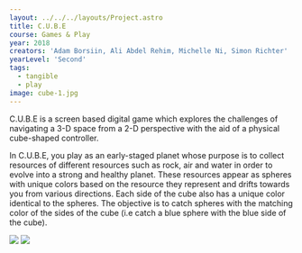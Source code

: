 ---
layout: ../../../layouts/Project.astro
title: C.U.B.E
course: Games & Play
year: 2018
creators: 'Adam Borsiin, Ali Abdel Rehim, Michelle Ni, Simon Richter'
yearLevel: 'Second'
tags:
  - tangible
  - play
image: cube-1.jpg
---

C.U.B.E is a screen based digital game which explores the challenges of navigating a 3-D space from a 2-D perspective with the aid of a physical cube-shaped controller.

In C.U.B.E, you play as an early-staged planet whose purpose is to collect resources of different resources such as rock, air and water in order to evolve into a strong and healthy planet. These resources appear as spheres with unique colors based on the resource they represent and drifts towards you from various directions. Each side of the cube also has a unique color identical to the spheres. The objective is to catch spheres with the matching color of the sides of the cube (i.e catch a blue sphere with the blue side of the cube).

<MauVideo id="0_35e89rsj" />

<ImageSet>

![](cube-1.jpg)
![](cube-2.jpg)

</ImageSet>